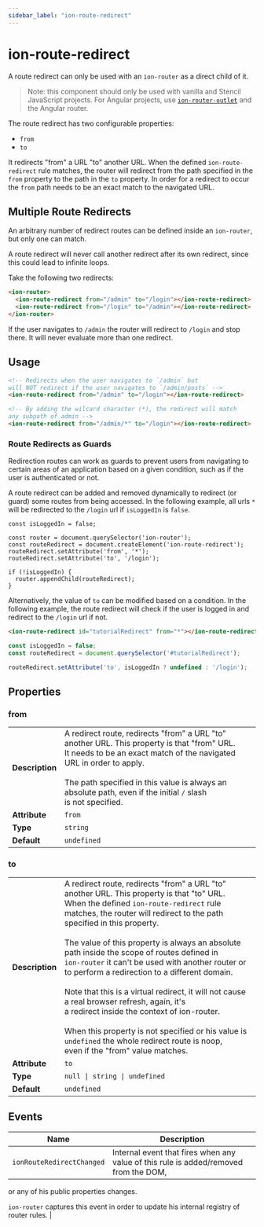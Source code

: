 ```yaml
---
sidebar_label: "ion-route-redirect"
---
```


# ion-route-redirect

A route redirect can only be used with an `ion-router` as a direct child of it.

> Note: this component should only be used with vanilla and Stencil JavaScript projects. For Angular projects, use [`ion-router-outlet`](router-outlet.md) and the Angular router.

The route redirect has two configurable properties:
 - `from`
 - `to`

It redirects "from" a URL "to" another URL. When the defined `ion-route-redirect` rule matches, the router will redirect from the path specified in the `from` property to the path in the `to` property. In order for a redirect to occur the `from` path needs to be an exact match to the navigated URL.


## Multiple Route Redirects

An arbitrary number of redirect routes can be defined inside an `ion-router`, but only one can match.

A route redirect will never call another redirect after its own redirect, since this could lead to infinite loops.

Take the following two redirects:

```html
<ion-router>
  <ion-route-redirect from="/admin" to="/login"></ion-route-redirect>
  <ion-route-redirect from="/login" to="/admin"></ion-route-redirect>
</ion-router>
```

If the user navigates to `/admin` the router will redirect to `/login` and stop there. It will never evaluate more than one redirect.


## Usage

```html
<!-- Redirects when the user navigates to `/admin` but
will NOT redirect if the user navigates to `/admin/posts` -->
<ion-route-redirect from="/admin" to="/login"></ion-route-redirect>

<!-- By adding the wilcard character (*), the redirect will match
any subpath of admin -->
<ion-route-redirect from="/admin/*" to="/login"></ion-route-redirect>
```

### Route Redirects as Guards

Redirection routes can work as guards to prevent users from navigating to certain areas of an application based on a given condition, such as if the user is authenticated or not.

A route redirect can be added and removed dynamically to redirect (or guard) some routes from being accessed. In the following example, all urls `*` will be redirected to the `/login` url if `isLoggedIn` is `false`.

```tsx
const isLoggedIn = false;

const router = document.querySelector('ion-router');
const routeRedirect = document.createElement('ion-route-redirect');
routeRedirect.setAttribute('from', '*');
routeRedirect.setAttribute('to', '/login');

if (!isLoggedIn) {
  router.appendChild(routeRedirect);
}
```

Alternatively, the value of `to` can be modified based on a condition. In the following example, the route redirect will check if the user is logged in and redirect to the `/login` url if not.

```html
<ion-route-redirect id="tutorialRedirect" from="*"></ion-route-redirect>
```

```javascript
const isLoggedIn = false;
const routeRedirect = document.querySelector('#tutorialRedirect');

routeRedirect.setAttribute('to', isLoggedIn ? undefined : '/login');
```

## Properties


### from

| | |
| --- | --- |
| **Description** | A redirect route, redirects "from" a URL "to" another URL. This property is that "from" URL.<br />It needs to be an exact match of the navigated URL in order to apply.<br /><br />The path specified in this value is always an absolute path, even if the initial `/` slash<br />is not specified. |
| **Attribute** | `from` |
| **Type** | `string` |
| **Default** | `undefined` |



### to

| | |
| --- | --- |
| **Description** | A redirect route, redirects "from" a URL "to" another URL. This property is that "to" URL.<br />When the defined `ion-route-redirect` rule matches, the router will redirect to the path<br />specified in this property.<br /><br />The value of this property is always an absolute path inside the scope of routes defined in<br />`ion-router` it can't be used with another router or to perform a redirection to a different domain.<br /><br />Note that this is a virtual redirect, it will not cause a real browser refresh, again, it's<br />a redirect inside the context of ion-router.<br /><br />When this property is not specified or his value is `undefined` the whole redirect route is noop,<br />even if the "from" value matches. |
| **Attribute** | `to` |
| **Type** | `null \| string \| undefined` |
| **Default** | `undefined` |



## Events

| Name | Description |
| --- | --- |
| `ionRouteRedirectChanged` | Internal event that fires when any value of this rule is added/removed from the DOM,
or any of his public properties changes.

`ion-router` captures this event in order to update his internal registry of router rules. |

